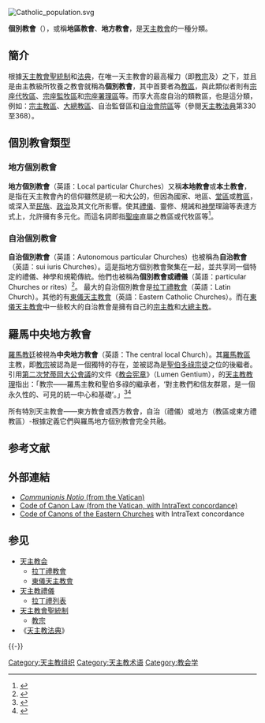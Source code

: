 [[File:Catholic_population.svg|right]]
{{Portal|天主教|046CupolaSPietro.jpg}}

'''個別教會'''（{{lang-la|ecclesia particularis}}），或稱'''地區教會'''、'''地方教會'''，是[[天主教會|天主教會]]的一種分類。

==簡介==
根據[[天主教會聖統制|天主教會聖統制]]和[[天主教法典|法典]]，在唯一天主教會的最高權力（即[[教宗|教宗]]及{{link-en|世界主教團|College of Bishops}}）之下，並且是由主教級所牧養之教會就稱為'''個別教會'''，其中首要者為[[教區|教區]]，與此類似者則有[[宗座代牧|宗座代牧區]]、[[宗座監牧|宗座監牧區]]和[[宗座署理|宗座署理區]]等。而享大高度自治的類教區，也是這分類，例如：[[宗主教|宗主教區]]、[[大總主教|大總教區]]、自治監督區和[[自治會院區|自治會院區]]等（參閱[[天主教法典|天主教法典]]第330至368）。

==個別教會類型==
===地方個別教會===
'''地方個別教會'''（英語：Local particular Churches）又稱'''本地教會'''或'''本土教會'''，是指在天主教會內的信仰雖然是統一和大公的，但因為國家、地區、[[堂區|堂區]]或[[教區|教區]]，或深入至[[民族|民族]]、[[政治|政治]]及其文化所影響。使其[[禮儀|禮儀]]、靈修、規誡和[[神學|神學]]理論等表達方式上，允許擁有多元化。而這名詞即指[[聖座|聖座]]直屬之教區或代牧區等<ref>{{Cite web |url=http://www.intratext.com/IXT/ENG0017/_P1B.HTM#N |title=''Code of Canon Law'', canon 638 |accessdate=2014-01-09 |archive-date=2020-02-19 |archive-url=https://web.archive.org/web/20200219165430/http://www.intratext.com/IXT/ENG0017/_P1B.HTM#N |dead-url=no }}</ref>。

===自治個別教會===
'''自治個別教會'''（英語：Autonomous particular Churches）也被稱為'''自治教會'''（英語：sui iuris Churches）。這是指地方個別教會聚集在一起，並共享同一個特定的禮儀、神學和規範傳統。他們也被稱為'''個別教會或禮儀'''（英語：particular Churches or rites）<ref>{{Cite web |url=http://www.vatican.va/archive/hist_councils/ii_vatican_council/documents/vat-ii_decree_19641121_orientalium-ecclesiarum_en.html |title=''Orientalium Ecclesiarum'', 2 |accessdate=2014-01-09 |archive-date=2000-09-01 |archive-url=https://web.archive.org/web/20000901223734/http://www.vatican.va/archive/hist_councils/ii_vatican_council/documents/vat-ii_decree_19641121_orientalium-ecclesiarum_en.html |dead-url=no }}</ref>。 最大的自治個別教會是[[拉丁禮教會|拉丁禮教會]]（英語：Latin Church）。其他的有[[東儀天主教會|東儀天主教會]]（英語：Eastern Catholic Churches）。而在[[東儀天主教會|東儀天主教會]]中一些較大的自治教會是擁有自己的[[宗主教|宗主教]]和[[大總主教|大總主教]]。

== 羅馬中央地方教會 ==
[[羅馬教廷|羅馬教廷]]被視為'''中央地方教會'''（英語：The central local Church）。其[[天主教羅馬教區|羅馬教區]]主教，即[[教宗|教宗]]被認為是一個獨特的存在，並被認為是[[聖伯多祿|聖伯多祿]][[宗徒|宗徒]]之位的後繼者。引用[[第二次梵蒂岡大公會議|第二次梵蒂岡大公會議]]的文件《[[教会宪章|教会宪章]]》（Lumen Gentium），的[[天主教教理|天主教教理]]指出：「教宗——羅馬主教和聖伯多祿的繼承者，‘對主教們和信友群眾，是一個永久性的、可見的統一中心和基礎’。」<ref name='ccc 882'>{{cite web |url = http://www.vatican.va/archive/catechism/p123a9p4.htm#I |title = #882 |work = [[Catechism_of_the_Catholic_Church|Catechism of the Catholic Church]] |accessdate = 2007-04-20 |archive-date = 2020-10-05 |archive-url = https://web.archive.org/web/20201005191127/http://www.vatican.va/archive/catechism/p123a9p4.htm#I |dead-url = no }}</ref><ref>{{cite web |url=http://www.radiovaticana.org/cinesebig5/pont-acta/concilio/chiesa/lg03.html |title=#23 |work=[[教会宪章|Lumen Gentium]] |accessdate=2009-04-18 |deadurl=yes |archiveurl=https://web.archive.org/web/20090507082120/http://www.radiovaticana.org/cinesebig5/pont-acta/concilio/chiesa/lg03.html |archivedate=2009-05-07 }}</ref>

所有特別天主教會——東方教會或西方教會，自治（禮儀）或地方（教區或東方禮教區）-根據定義它們與羅馬地方個別教會完全共融。

== 参考文献 ==
{{Reflist|2}}

== 外部連結 ==
* [http://www.vatican.va/roman_curia/congregations/cfaith/documents/rc_con_cfaith_doc_28051992_communionis-notio_en.html ''Communionis Notio'' (from the Vatican)]{{Wayback|url=http://www.vatican.va/roman_curia/congregations/cfaith/documents/rc_con_cfaith_doc_28051992_communionis-notio_en.html |date=20101215111210 }}
* [http://www.vatican.va/archive/ENG1104/_INDEX.HTM Code of Canon Law (from the Vatican, with IntraText concordance)]{{Wayback|url=http://www.vatican.va/archive/ENG1104/_INDEX.HTM |date=20080220062727 }}
* [http://www.intratext.com/X/ENG1199.HTM Code of Canons of the Eastern Churches]{{Wayback|url=http://www.intratext.com/X/ENG1199.HTM |date=20090527191641 }} with IntraText concordance

== 参见 ==
{{Portal box|基督教|天主教}}
* [[天主教会|天主教会]]
** [[拉丁禮教會|拉丁禮教會]]
** [[東儀天主教會|東儀天主教會]]
* [[天主教禮儀|天主教禮儀]]
** [[拉丁禮列表|拉丁禮列表]]
* [[天主教會聖統制|天主教會聖統制]]
** [[教宗|教宗]]
* 《[[天主教法典|天主教法典]]》

{{-}}
{{基督教頁腳}}
{{天主教}}
{{天主教會史}}

[[Category:天主教组织|Category:天主教组织]]
[[Category:天主教术语|Category:天主教术语]]
[[Category:教会学|Category:教会学]]